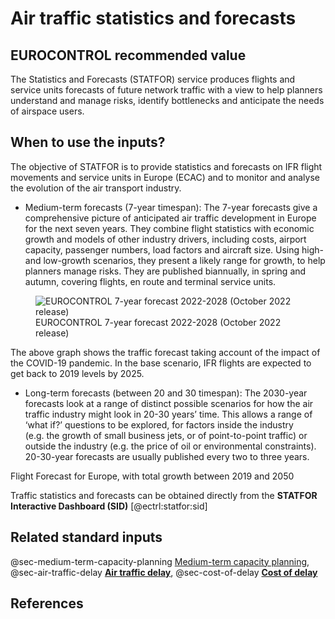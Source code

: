 # Air traffic statistics and forecasts {#sec-air-traffic-statistics-and-forecasts}

## EUROCONTROL recommended value

The Statistics and Forecasts (STATFOR) service produces flights and service units forecasts of future network traffic with a view to help planners understand and manage risks, identify bottlenecks and anticipate the needs of airspace users.

## When to use the inputs?

The objective of STATFOR is to provide statistics and forecasts on IFR flight movements and service units in Europe (ECAC) and to monitor and analyse the evolution of the air transport industry.

* Medium-term forecasts (7-year timespan):
  The 7-year forecasts give a comprehensive picture of anticipated
  air traffic development in Europe for the next seven years.
  They combine flight statistics with economic growth and models of
  other industry drivers, including costs, airport capacity,
  passenger numbers, load factors and aircraft size.
  Using high- and low-growth scenarios, they present a likely range
  for growth, to help planners manage risks.
  They are published biannually, in spring and autumn, covering flights,
  en route and terminal service units.
  
![EUROCONTROL 7-year forecast 2022-2028 (October 2022 release)](figures/forecast_2022-2028){#fig-forecast-2022-2028-plot}

The above graph shows the traffic forecast taking account of the impact of the COVID-19 pandemic. In the base scenario, IFR flights are expected to get back to 2019 levels by 2025.


* Long-term forecasts (between 20 and 30 timespan):
  The 2030-year forecasts look at a range of distinct possible scenarios
  for how the air traffic industry might look in 20-30 years’ time.
  This allows a range of ‘what if?’ questions to be explored, for factors
  inside the industry (e.g. the growth of small business jets,
  or of point-to-point traffic) or outside the industry (e.g. the price
  of oil or environmental constraints).
  20-30-year forecasts are usually published every two to three years.

Flight Forecast for Europe, with total growth between 2019 and 2050

Traffic statistics and forecasts can be obtained directly from the 
**STATFOR Interactive Dashboard (SID)** [@ectrl:statfor:sid] 



## Related standard inputs

@sec-medium-term-capacity-planning [Medium-term capacity planning](#sec-medium-term-capacity-planning),
@sec-air-traffic-delay [**Air traffic delay**](#sec-air-traffic-delay),
@sec-cost-of-delay [**Cost of delay**](#sec-cost-of-delay)



## References